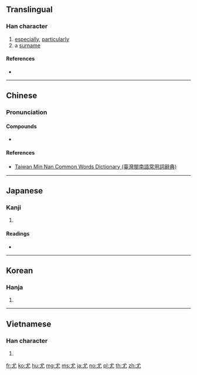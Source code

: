 {{also|尢|ㄤ}}
==Translingual==

===Han character===
{{Han char|rn=43|rad=尢|as=01|sn=4|four=43010|canj=IKU}}

# [[especially]], [[particularly]]
# a [[surname]]

====References====
* {{Han ref|kx=0298.030|dkj=07543|dj=0593.050|hdz=10551.140|uh=5C24|ud=23588|bh=A4D7|bd=42199}}

----

==Chinese==
{{zh-forms}}

===Pronunciation===
{{zh-pron
|m=yóu
|c=jau4
|h=
|mn=iû
|w=
|mc=y
|oc=y
|ma=|ma2=
|cat=adv,pn
}}

====Compounds====
* {{zh-l|尤其}}

====References====
* [http://twblg.dict.edu.tw/holodict_new/index.html Taiwan Min Nan Common Words Dictionary (臺灣閩南語常用詞辭典)]

----

==Japanese==

===Kanji===
{{ja-kanji|grade=|rs=尢01}}

# {{defn|lang=ja|sort=尢01}}

====Readings====
* {{ja-readings|on=[[ゆう]] (yū)|kun=[[とがめる]] (togameru), [[とが]] (toga), [[もっとも]] (mottomo)}}

----

==Korean==

===Hanja===
{{ko-hanja|hangeul=우|rv=u|mr=u}}

# {{defn|lang=ko|sort=尢01}}

----

==Vietnamese==

===Han character===
{{vi-hantu|[[vưu]]|rs=尢01}}

# {{defn|lang=vi|sort=尢01}}

[[fr:尤]]
[[ko:尤]]
[[hu:尤]]
[[mg:尤]]
[[ms:尤]]
[[ja:尤]]
[[no:尤]]
[[pl:尤]]
[[th:尤]]
[[zh:尤]]